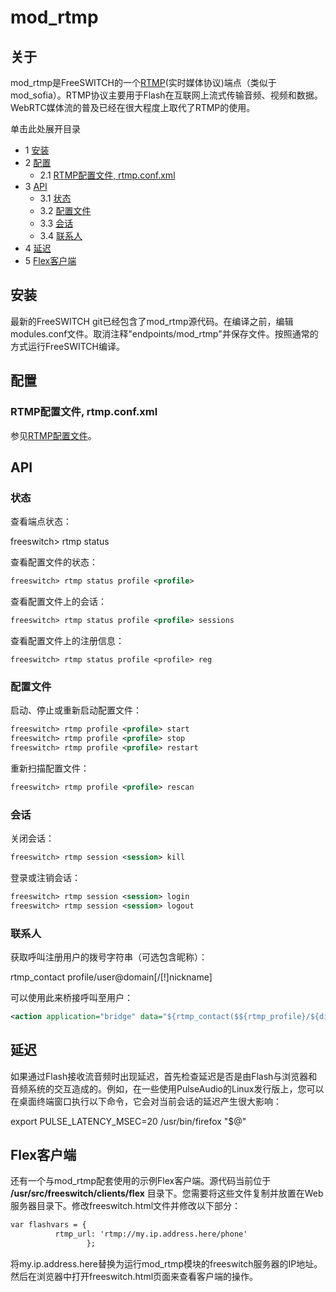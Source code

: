 # mod_rtmp

## 关于

mod_rtmp是FreeSWITCH的一个[RTMP](http://en.wikipedia.org/wiki/Real%5FTime%5FMessaging%5FProtocol)(实时媒体协议)端点（类似于mod_sofia）。RTMP协议主要用于Flash在互联网上流式传输音频、视频和数据。WebRTC媒体流的普及已经在很大程度上取代了RTMP的使用。

单击此处展开目录

* 1 [安装](#installation)
* 2 [配置](#configuration)
   * 2.1 [RTMP配置文件, rtmp.conf.xml](#rtmp-configuration-files-rtmpconfxml)
* 3 [API](#api)
   * 3.1 [状态](#status)
   * 3.2 [配置文件](#profiles)
   * 3.3 [会话](#sessions)
   * 3.4 [联系人](#contact)
* 4 [延迟](#latency)
* 5 [Flex客户端](#flex-client)

## 安装

最新的FreeSWITCH git已经包含了mod_rtmp源代码。在编译之前，编辑modules.conf文件。取消注释"endpoints/mod_rtmp"并保存文件。按照通常的方式运行FreeSWITCH编译。

## 配置

### RTMP配置文件, rtmp.conf.xml

参见[RTMP配置文件](../Signalling/RTMP-Configuration-Files_13173533.mdx#context)。

## API

### 状态

查看端点状态：

freeswitch> rtmp status

查看配置文件的状态：

```xml
freeswitch> rtmp status profile <profile>
```

查看配置文件上的会话：

```xml
freeswitch> rtmp status profile <profile> sessions
```

查看配置文件上的注册信息：

```
freeswitch> rtmp status profile <profile> reg
```

### 配置文件

启动、停止或重新启动配置文件：

```xml
freeswitch> rtmp profile <profile> start
freeswitch> rtmp profile <profile> stop
freeswitch> rtmp profile <profile> restart
```

重新扫描配置文件：

```xml
freeswitch> rtmp profile <profile> rescan
```

### 会话

关闭会话：

```xml
freeswitch> rtmp session <session> kill
```

登录或注销会话：

```xml
freeswitch> rtmp session <session> login
freeswitch> rtmp session <session> logout
```

### 联系人

获取呼叫注册用户的拨号字符串（可选包含昵称）：

rtmp_contact profile/user@domain[/[!]nickname]

可以使用此来桥接呼叫至用户：

```xml
<action application="bridge" data="${rtmp_contact($${rtmp_profile}/${dialed_ext}@$${domain})}"/>
```

## 延迟

如果通过Flash接收流音频时出现延迟，首先检查延迟是否是由Flash与浏览器和音频系统的交互造成的。例如，在一些使用PulseAudio的Linux发行版上，您可以在桌面终端窗口执行以下命令，它会对当前会话的延迟产生很大影响：

export PULSE_LATENCY_MSEC=20
/usr/bin/firefox "$@"

## Flex客户端

还有一个与mod_rtmp配套使用的示例Flex客户端。源代码当前位于 **/usr/src/freeswitch/clients/flex** 目录下。您需要将这些文件复制并放置在Web服务器目录下。修改freeswitch.html文件并修改以下部分：

```xml
var flashvars = { 
          rtmp_url: 'rtmp://my.ip.address.here/phone'
                 };
```

将my.ip.address.here替换为运行mod_rtmp模块的freeswitch服务器的IP地址。然后在浏览器中打开freeswitch.html页面来查看客户端的操作。